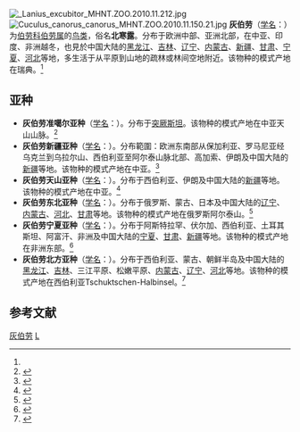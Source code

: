 {{Speciesbox
| status = LC
| status_system = IUCN3.1
| status_ref = <ref name=IUCN>{{Cite iucn | author = BirdLife International | title = ''Lanius excubitor'' | volume = 2017 | page = e.T103718932A118776098 | date = 2017 | doi = 10.2305/IUCN.UK.2017-3.RLTS.T103718932A118776098.en }}</ref>
| image = Lanius excubitor 1 (Marek Szczepanek).jpg
| image_caption = 一只灰伯劳与被其穿刺在树上的[[黑线姬鼠|黑线姬鼠]]
| genus = Lanius
| species = excubitor
| authority = [[卡尔·林奈|Linnaeus]], 1758<ref name='id2771'>{{cite web| url =http://www.bioinfo.cn/db05/BjdwSpecies.php?action=view&id=2771| title =灰伯劳| work =《中国动物物种编目数据库》| publisher =中国科学院微生物研究所| author =中国科学院动物研究所| accessdate =2009-04-04| deadurl =yes| archiveurl =https://web.archive.org/web/20160305065825/http://www.bioinfo.cn/db05/BjdwSpecies.php?action=view&id=2771| archivedate =2016-03-05}}</ref>
}}
[[File:_Lanius_excubitor_MHNT.ZOO.2010.11.212.jpg|thumb]]
[[File:Cuculus_canorus_canorus_MHNT.ZOO.2010.11.150.21.jpg|thumb]]
'''灰伯劳'''（[[学名|学名]]：{{lang|la|''Lanius excubitor''}}）为[[伯劳科|伯劳科]][[伯劳属|伯劳属]]的[[鸟类|鸟类]]，俗名'''北寒露'''。分布于欧洲中部、亚洲北部，在中亚、印度、非洲越冬，也見於中国大陆的[[黑龙江|黑龙江]]、[[吉林|吉林]]、[[辽宁|辽宁]]、[[内蒙古|内蒙古]]、[[新疆|新疆]]、[[甘肃|甘肃]]、[[宁夏|宁夏]]、[[河北|河北]]等地，多生活于从平原到山地的疏林或林间空地附近。该物种的模式产地在瑞典。<ref name='id2771'/>

== 亚种 ==
* '''灰伯劳准噶尔亚种'''（[[学名|学名]]：{{lang|la|''Lanius excubitor funereus''}}）。分布于[[突厥斯坦|突厥斯坦]]。该物种的模式产地在中亚天山山脉。<ref name='id2772'>{{cite web| url =http://www.bioinfo.cn/db05/BjdwSpecies.php?action=view&id=2772| title =灰伯劳准噶尔亚种| work =《中国动物物种编目数据库》| publisher =中国科学院微生物研究所| author =中国科学院动物研究所| accessdate =2009-04-04| deadurl =yes| archiveurl =https://web.archive.org/web/20160305014852/http://www.bioinfo.cn/db05/BjdwSpecies.php?action=view&id=2772| archivedate =2016-03-05}}</ref>
* '''灰伯劳新疆亚种'''（[[学名|学名]]：{{lang|la|''Lanius excubitor homeyeri''}}）。分布範圍：欧洲东南部从保加利亚、罗马尼亚经乌克兰到乌拉尔山、西伯利亚至阿尔泰山脉北部、高加索、伊朗及中国大陆的[[新疆|新疆]]等地。该物种的模式产地在中亚。<ref name='id2773'>{{cite web| url =http://www.bioinfo.cn/db05/BjdwSpecies.php?action=view&id=2773| title =灰伯劳新疆亚种| work =《中国动物物种编目数据库》| publisher =中国科学院微生物研究所| author =中国科学院动物研究所| accessdate =2009-04-04| deadurl =yes| archiveurl =https://web.archive.org/web/20160305062834/http://www.bioinfo.cn/db05/BjdwSpecies.php?action=view&id=2773| archivedate =2016-03-05}}</ref>
* '''灰伯劳天山亚种'''（[[学名|学名]]：{{lang|la|''Lanius excubitor leucopterus''}}）。分布于西伯利亚、伊朗及中国大陆的[[新疆|新疆]]等地。该物种的模式产地在中亚。<ref name='id2774'>{{cite web| url =http://www.bioinfo.cn/db05/BjdwSpecies.php?action=view&id=2774| title =灰伯劳天山亚种| work =《中国动物物种编目数据库》| publisher =中国科学院微生物研究所| author =中国科学院动物研究所| accessdate =2009-04-04| deadurl =yes| archiveurl =https://web.archive.org/web/20160305065842/http://www.bioinfo.cn/db05/BjdwSpecies.php?action=view&id=2774| archivedate =2016-03-05}}</ref>
* '''灰伯劳东北亚种'''（[[学名|学名]]：{{lang|la|''Lanius excubitor mollis''}}）。分布于俄罗斯、蒙古、日本及中国大陆的[[辽宁|辽宁]]、[[内蒙古|内蒙古]]、[[河北|河北]]、[[甘肃|甘肃]]等地。该物种的模式产地在俄罗斯阿尔泰山。<ref name='id2775'>{{cite web| url =http://www.bioinfo.cn/db05/BjdwSpecies.php?action=view&id=2775| title =灰伯劳东北亚种| work =《中国动物物种编目数据库》| publisher =中国科学院微生物研究所| author =中国科学院动物研究所| accessdate =2009-04-04| deadurl =yes| archiveurl =https://web.archive.org/web/20160305031207/http://www.bioinfo.cn/db05/BjdwSpecies.php?action=view&id=2775| archivedate =2016-03-05}}</ref>
* '''灰伯劳宁夏亚种'''（[[学名|学名]]：{{lang|la|''Lanius excubitor pallidirostris''}}）。分布于阿斯特拉罕、伏尔加、西伯利亚、土耳其斯坦、阿富汗、非洲及中国大陆的[[宁夏|宁夏]]、[[甘肃|甘肃]]、[[新疆|新疆]]等地。该物种的模式产地在非洲东部。<ref name='id2776'>{{cite web| url =http://www.bioinfo.cn/db05/BjdwSpecies.php?action=view&id=2776| title =灰伯劳宁夏亚种| work =《中国动物物种编目数据库》| publisher =中国科学院微生物研究所| author =中国科学院动物研究所| accessdate =2009-04-04| deadurl =yes| archiveurl =https://web.archive.org/web/20160305070813/http://www.bioinfo.cn/db05/BjdwSpecies.php?action=view&id=2776| archivedate =2016-03-05}}</ref>
* '''灰伯劳北方亚种'''（[[学名|学名]]：{{lang|la|''Lanius excubitor sibiricus''}}）。分布于西伯利亚、蒙古、朝鲜半岛及中国大陆的[[黑龙江|黑龙江]]、[[吉林|吉林]]、三江平原、松嫩平原、[[内蒙古|内蒙古]]、[[辽宁|辽宁]]、[[河北|河北]]等地。该物种的模式产地在西伯利亚Tschuktschen-Halbinsel。<ref name='id2777'>{{cite web| url =http://www.bioinfo.cn/db05/BjdwSpecies.php?action=view&id=2777| title =灰伯劳北方亚种| work =《中国动物物种编目数据库》| publisher =中国科学院微生物研究所| author =中国科学院动物研究所| accessdate =2009-04-04| deadurl =yes| archiveurl =https://web.archive.org/web/20160305023803/http://www.bioinfo.cn/db05/BjdwSpecies.php?action=view&id=2777| archivedate =2016-03-05}}</ref>

== 参考文献 ==
{{reflist}}

{{Commons category|Lanius excubitor}}
{{Taxonbar|from=Q184508}}

[[Category:伯劳属|灰伯劳]]
[[Category:1758年描述的鳥類|L]]